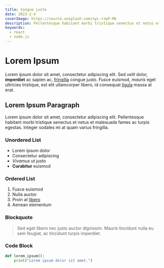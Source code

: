 ```yaml
---
title: Congue justo
date: 2023-2-4
coverImage: https://source.unsplash.com/nyL-rzwP-Mk
description: Pellentesque habitant morbi tristique senectus et netus et malesuada.
keywords:
  - react
  - node.js
---
```


# Lorem Ipsum

Lorem ipsum dolor sit amet, consectetur adipiscing elit. Sed _velit_ dolor, **imperdiet** ac sapien ac, [fringilla](https://www.example.com) congue justo. Fusce euismod, _mauris_ eget ultricies tristique, est elit ullamcorper libero, id consequat [ligula](https://www.example.com) massa at erat.

## Lorem Ipsum Paragraph

Lorem ipsum dolor sit amet, consectetur adipiscing elit. Pellentesque habitant morbi tristique senectus et netus et malesuada fames ac turpis egestas. Integer sodales mi at quam varius fringilla.

### Unordered List

- Lorem ipsum dolor
- Consectetur adipiscing
- _Vivamus_ ut justo
- **Curabitur** euismod

### Ordered List

1. Fusce euismod
2. Nulla auctor
3. Proin at [libero](https://www.example.com)
4. Aenean elementum

### Blockquote

> Sed eget libero nec justo auctor dignissim. Mauris tincidunt nulla eu sem feugiat, ac tincidunt turpis imperdiet.

### Code Block

```python
def lorem_ipsum():
    print("Lorem ipsum dolor sit amet.")
```
